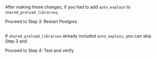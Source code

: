 After making these changes, if you had to add `auto_explain` to `shared_preload_libraries`,

<Link className="btn btn-success" to="03_restart_postgres">
   Proceed to Step 3: Restart Postgres
</Link>
<br />
<br />

If `shared_preload_libraries` already included `auto_explain`, you can skip Step 3 and

<Link className="btn btn-success" to="04_test_and_verify">
   Proceed to Step 4: Test and verify
</Link>
